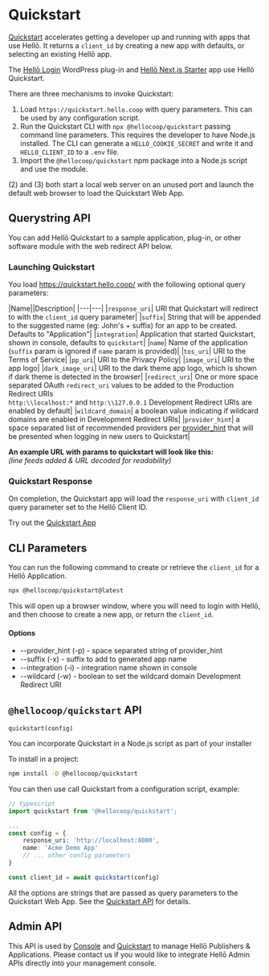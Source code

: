 # Quickstart

[Quickstart](https://quickstart.hello.coop) accelerates getting a developer up and running with apps that use Hellō. It returns a `client_id` by creating a new app with defaults, or selecting an existing Hellō app.

The [Hellō Login](https://wordpress.org/plugins/hello-login/) WordPress plug-in and [Hellō Next.js Starter](https://hello-nextjs-starter.vercel.app) app use Hellō Quickstart.


There are three mechanisms to invoke Quickstart:

1. Load `https://quickstart.hello.coop` with query parameters. This can be used by any configuration script.
2. Run the Quickstart CLI with `npx @hellocoop/quickstart` passing command line parameters. This requires the developer to have Node.js installed. The CLI can generate a `HELLO_COOKIE_SECRET` and write it and `HELLO_CLIENT_ID` to a `.env` file. 
3. Import the `@hellocoop/quickstart` npm package into a Node.js script and use the module.

(2) and (3) both start a local web server on an unused port and launch the default web browser to load the Quickstart Web App.


## Querystring API

You can add Hellō Quickstart to a sample application, plug-in, or other software module with the web redirect API below.

### Launching Quickstart 

You load https://quickstart.hello.coop/ with the following optional query parameters:

|Name||Description|
|---|---|
|`response_uri`| URI that Quickstart will redirect to with the `client_id` query parameter|
|`suffix`| String that will be appended to the suggested name (eg: John's + suffix) for an app to be created. Defaults to "Application"|
|`integration`| Application that started Quickstart, shown in console, defaults to `quickstart`|
|`name`| Name of the application (`suffix` param is ignored if `name` param is provided)|
|`tos_uri`| URI to the Terms of Service|
|`pp_uri`| URI to the Privacy Policy|
|`image_uri`| URI to the app logo|
|`dark_image_uri`| URI to the dark theme app logo, which is shown if dark theme is detected in the browser|
|`redirect_uri`| One or more space separated OAuth `redirect_uri` values to be added to the Production Redirect URIs<br/>`http:\\localhost:*` and `http:\\127.0.0.1` Development Redirect URIs are enabled by default|
|`wildcard_domain`| a boolean value indicating if wildcard domains are enabled in Development Redirect URIs|
|`provider_hint`| a space separated list of recommended providers per [provider_hint](./ux-reference#provider-hint) that will be presented when logging in new users to Quickstart|

**An example URL with params to quickstart will look like this:**<br/>
*(line feeds added & URL decoded for readability)*

### Quickstart Response

On completion, the Quickstart app will load the `response_uri` with `client_id` query parameter set to the Hellō Client ID. 

Try out the [Quickstart App ](https://quickstart.hello.coop/)

## CLI Parameters

You can run the following command to create or retrieve the `client_id` for a Hellō Application. 
```sh
npx @hellocoop/quickstart@latest
```

This will open up a browser window, where you will need to login with Hellō, and then choose to create a new app, or return the `client_id`.

#### Options

- --provider_hint (-p) - space separated string of provider_hint 
- --suffix (-x) - suffix to add to generated app name
- --integration (-i) - integration name shown in console
- --wildcard (-w) - boolean to set the wildcard domain Development Redirect URI

## `@hellocoop/quickstart` API
`quickstart(config)`

You can incorporate Quickstart in a Node.js script as part of your installer

To install in a project:

```sh npm2yarn
npm install -D @hellocoop/quickstart
```

You can then use call Quickstart from a configuration script, example:
```typescript
// typescript
import quickstart from '@hellocoop/quickstart';

...
const config = {
    response_uri: 'http://localhost:8080',
    name: 'Acme Demo App'
    // ... other config parameters
}

const client_id = await quickstart(config)
```
All the options are strings that are passed as query parameters to the Quickstart Web App. See the [Quickstart API](#querystring-api) for details.

## Admin API

This API is used by [Console](https://console.hello.coop) and [Quickstart](https://quickstart.hello.coop) to manage Hellō Publishers & Applications. Please contact us if you would like to integrate Hellō Admin APIs directly into your management console.

